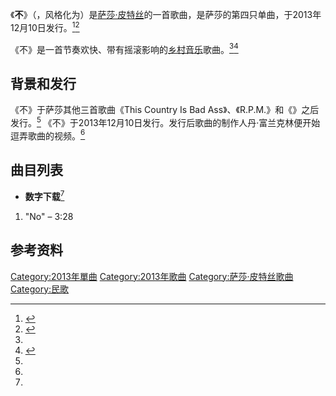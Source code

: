 {{Infobox single
| Name = 不<br />
{{lang|en|No}}
| Cover = NoSashaPieterse.jpg
| Artist = [[萨莎·皮特丝|萨莎·皮特丝]]
| Album =
| Released = {{start date|2013|12|10}}
| Format = [[數位音樂下載|數位音樂下載]]
| Recorded = 2013年
| Genre = [[乡村音乐|乡村音乐]]、[[流行_(音樂類型)|流行]]、{{tsl|en|country folk|乡村民谣}}、[[民俗音樂|民谣]]
| Length = {{duration|m=3|s=31}}
| Label = 
| Writer = [[萨莎·皮特丝|萨莎·皮特丝]]、丹·富兰克林
| Producer = 萨莎·皮特丝、丹·富兰克林
| Chronology = [[萨莎·皮特丝|萨莎·皮特丝]]单曲
| Last single = {{ubl|"{{tsl|en|I Can't Fix You}}"|(2013)}}
| This single = {{ubl|"'''No'''"|(2013)}}
| Next single = 
| Misc = 
}}

《'''不'''》（{{lang-en|"'''No'''"}}，风格化为{{lang|en|"'''NO.'''"}}）是{{tsl|en|South African-American|南非裔美国人|南非裔美国歌手}}[[萨莎·皮特丝|萨莎·皮特丝]]的一首歌曲，是萨莎的第四只单曲，于2013年12月10日发行。<ref name=NoReleased>{{cite web|first=Theo|title=Sasha Pieterse Releases new song entitled "No".|url=http://prettylittleliars.alloyentertainment.com/sasha-pieterse-song-no-music-lyrics-100313/|publisher=Alloy Entertainment|accessdate=18 March 2014|archive-date=2016-03-03|archive-url=https://web.archive.org/web/20160303233832/http://prettylittleliars.alloyentertainment.com/sasha-pieterse-song-no-music-lyrics-100313/|dead-url=no}}</ref><ref name=tracklisting>{{cite web|title=No - Single - Sasha Pieterse|url=https://itunes.apple.com/us/album/no-single/id754259345|publisher=iTunes|accessdate=18 March 2014|archive-date=2017-09-14|archive-url=https://web.archive.org/web/20170914053412/https://itunes.apple.com/us/album/no-single/id754259345|dead-url=no}}</ref>

《不》是一首节奏欢快、带有摇滚影响的[[乡村音乐|乡村音乐]]歌曲。<ref name="NoReleased" /><ref name=examiner>{{cite web|first=Jason|last=Scott|title='Pretty Little Liars' Sasha Pieterse dabbles in country with new single 'No'|url=http://www.examiner.com/article/pretty-little-liars-sasha-pieterse-dabbles-country-with-new-single-no|publisher=Examiner.com|date=2013-12-16|accessdate=06-08-2014|archive-date=2015-09-24|archive-url=https://web.archive.org/web/20150924055626/http://www.examiner.com/article/pretty-little-liars-sasha-pieterse-dabbles-country-with-new-single-no|dead-url=no}}</ref>

==背景和发行==
《不》于萨莎其他三首歌曲《This Country Is Bad Ass》、《R.P.M.》和《{{tsl|en|I Can't Fix You}}》之后发行。<ref name="tracklisting"/> 《不》于2013年12月10日发行。发行后歌曲的制作人丹·富兰克林便开始逗弄歌曲的视频。<ref name=tracklisting />

==曲目列表==
*'''数字下载'''<ref name=tracklisting /> 
#"No" – 3:28

==参考资料==
{{reflist}}

{{Sasha Pieterse}}

[[Category:2013年單曲|Category:2013年單曲]]
[[Category:2013年歌曲|Category:2013年歌曲]]
[[Category:萨莎·皮特丝歌曲|Category:萨莎·皮特丝歌曲]]
[[Category:民歌|Category:民歌]]